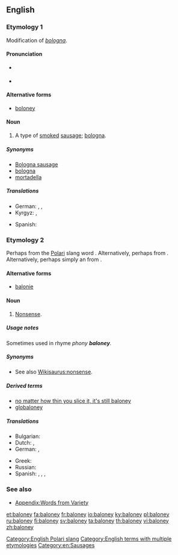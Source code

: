 ==English==

===Etymology 1===
Modification of ''[[bologna]]''.

====Pronunciation====
* {{a|UK}} {{IPA|/bəˈləʊni/}}
* {{rhymes|əʊni}}

====Alternative forms====
* [[boloney]]

====Noun====
{{en-noun}}

# {{context|countable|lang=en}} A type of [[smoke]]d [[sausage]]; [[bologna]].

=====Synonyms=====
* [[Bologna sausage]]
* [[bologna]]
* [[mortadella]]

=====Translations=====
{{trans-top|type of smoked sausage}}
* German: {{t+|de|Fleischwurst|f}}, {{t+|de|Mortadella|f}}, {{t+|de|Lyoner|f}}
* Kyrgyz: {{t+|ky|бекер сөз|f|tr=beker soz}}, {{t+|ky|болбогон нерсе|f|tr=bolgon nerse}}
{{trans-mid}}
* Spanish: {{t+|es|mortadela|f}}
{{trans-bottom}}

===Etymology 2===
Perhaps from the [[Polari]] slang word {{term|balonie}}. Alternatively, perhaps from {{etyl|ga|en}}. Alternatively, perhaps simply an from {{term|bologna|bologna, balony|sausage|lang=en}}.

====Alternative forms====
* [[balonie]] {{qualifier|UK}}

====Noun====
{{en-noun|-}}

# {{context|uncountable|chiefly|US|slang|lang=en}} [[nonsense|Nonsense]].

=====Usage notes=====
Sometimes used in rhyme ''phony '''baloney'''.''

=====Synonyms=====
* See also [[Wikisaurus:nonsense]].

=====Derived terms=====
* [[no matter how thin you slice it, it's still baloney]]
* [[globaloney]]

=====Translations=====
{{trans-top|nonsense}}
* Bulgarian: {{t+|bg|глупости|tr=glúposti}}
* Dutch: {{t+|nl|onzin|m}}, {{t+|nl|nonsens|m}}
* German: {{t+|de|Quatsch|m}}, {{t+|de|Käse|m}}
{{trans-mid}}
* Greek: {{t+|el|αερολογίες|f|p}}
* Russian: {{t|ru|колбасня|f}}
* Spanish: {{t+|es|tonterías|f}}, {{t|es|inventos|m}}, {{t|es|chorrada|f}}, {{t+|es|chuminada|f}}
{{trans-bottom}}

===See also===
* [[Appendix:Words from Variety]]

[[Category:English Polari slang]]
[[Category:English terms with multiple etymologies]]
[[Category:en:Sausages]]

[[et:baloney]]
[[fa:baloney]]
[[fr:baloney]]
[[io:baloney]]
[[ky:baloney]]
[[pl:baloney]]
[[ru:baloney]]
[[fi:baloney]]
[[sv:baloney]]
[[ta:baloney]]
[[th:baloney]]
[[vi:baloney]]
[[zh:baloney]]